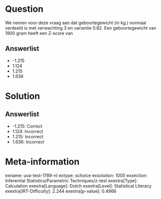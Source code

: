 Question
========

We nemen voor deze vraag aan dat geboortegewicht (in kg.) normaal
verdeeld is met verwachting 3 en variantie 0.82. Een geboortegewicht van
1900 gram heeft een Z-score van

Answerlist
----------

* -1.215
* 1.124
* 1.215
* 1.636

Solution
========

Answerlist
----------

* -1.215: Correct
* 1.124: Incorrect
* 1.215: Incorrect
* 1.636: Incorrect

Meta-information
================
exname: uva-test-1789-nl
extype: schoice
exsolution: 1000
exsection: Inferential Statistics/Parametric Techniques/z-test
exextra[Type]: Calculation
exextra[Language]: Dutch
exextra[Level]: Statistical Literacy
exextra[IRT-Difficulty]: 2.244
exextra[p-value]: 0.4966

